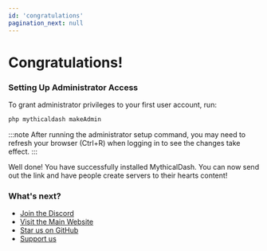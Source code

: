 ```yaml
---
id: 'congratulations'
pagination_next: null
---
```

# Congratulations!


### Setting Up Administrator Access
To grant administrator privileges to your first user account, run:
```php
php mythicaldash makeAdmin
```

:::note
After running the administrator setup command, you may need to refresh your browser (Ctrl+R) when logging in to see the changes take effect.
:::


Well done! You have successfully installed MythicalDash. You can now send out the link and have people create servers to their hearts content!

### What's next?
 - [Join the Discord](https://discord.gg/mythicalsystems-ltd-1175092855421800570)
 - [Visit the Main Website](https://mythical.systems)
 - [Star us on GitHub](https://github.com/mythicalltd/mythicaldash)
 - [Support us](https://github.com/sponsors/nayskutzu)

